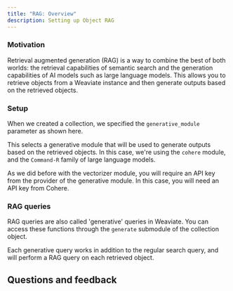 ```yaml
---
title: "RAG: Overview"
description: Setting up Object RAG
---
```



### <i class="fa-solid fa-chalkboard"></i> Motivation

Retrieval augmented generation (RAG) is a way to combine the best of both worlds: the retrieval capabilities of semantic search and the generation capabilities of AI models such as large language models. This allows you to retrieve objects from a Weaviate instance and then generate outputs based on the retrieved objects.

### <i class="fa-solid fa-chalkboard"></i> Setup

When we created a collection, we specified the `generative_module` parameter as shown here.

<FilteredTextBlock
  text={PyCode}
  startMarker="# Define the generative module"
  endMarker="# END generativeDefinition"
  language="py"
/>

This selects a generative module that will be used to generate outputs based on the retrieved objects. In this case, we're using the `cohere` module, and the `Command-R` family of large language models.

As we did before with the vectorizer module, you will require an API key from the provider of the generative module. In this case, you will need an API key from Cohere.

### <i class="fa-solid fa-code"></i> RAG queries

RAG queries are also called 'generative' queries in Weaviate. You can access these functions through the `generate` submodule of the collection object.

Each generative query works in addition to the regular search query, and will perform a RAG query on each retrieved object.

## Questions and feedback


<DocsFeedback/>
